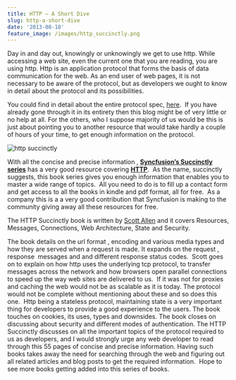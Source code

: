 ```yaml
---
title: HTTP – A Short Dive
slug: http-a-short-dive
date: '2013-08-18'
feature_image: /images/http_succinctly.png
---
```

Day in and day out, knowingly or unknowingly we get to use http. While accessing a web site, even the current one that you are reading, you are using http. Http is an application protocol that forms the basis of data communication for the web. As an end user of web pages, it is not necessary to be aware of the protocol, but as developers we ought to know in detail about the protocol and its possibilities.

You could find in detail about the entire protocol spec, [here](http://www.w3.org/Protocols/rfc2616/rfc2616.html).  If you have already gone through it in its entirety then this blog might be of very little or no help at all. For the others, who I suppose majority of us would be this is just about pointing you to another resource that would take hardly a couple of hours of your time, to get enough information on the protocol.

![http succinctly](/images/http_succinctly.png)

With all the concise and precise information , **[Syncfusion’s Succinctly series](http://www.syncfusion.com/resources/techportal/ebooks?UTM_medium=rahulblogreview)** has a very good resource covering [**HTTP**](http://www.syncfusion.com/resources/techportal/ebooks/http?UTM_medium=rahulblogreview).  As the name, succinctly suggests, this book series gives you enough information that enables you to master a wide range of topics.  All you need to do is to fill up a contact form and get access to all the books in kindle and pdf format, all for free.  As a company this is a a very good contribution that Syncfusion is making to the community giving away all these resources for free.

The HTTP Succinctly book is written by [Scott Allen](http://odetocode.com/) and it covers Resources, Messages, Connections, Web Architecture, State and Security.

The book details on the url format , encoding and various media types and how they are served when a request is made. It expands on the request , response  messages and and different response status codes.  Scott goes on to explain on how http uses the underlying tcp protocol, to transfer messages across the network and how browsers open parallel connections to speed up the way web sites are delivered to us.  If it was not for proxies and caching the web would not be as scalable as it is today. The protocol would not be complete without mentioning about these and so does this one.  Http being a stateless protocol, maintaining state is a very important thing for developers to provide a good experience to the users. The book touches on cookies, its uses, types and downsides. The book closes on discussing about security and different modes of authentication. The HTTP Succinctly discusses on all the important topics of the protocol required to us as developers, and I would strongly urge any web developer to read through this 55 pages of concise and precise information. Having such books takes away the need for searching through the web and figuring out all related articles and blog posts to get the required information.  Hope to see more books getting added into this series of books.

